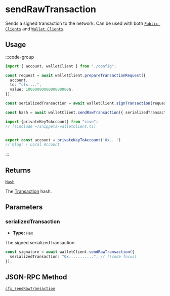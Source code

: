 # sendRawTransaction

Sends a signed transaction to the network. Can be used with both [`Public Clients`](/docs/clients/public) and [`Wallet Clients`](/docs/clients/wallet).

## Usage

:::code-group

```ts twoslash [example.ts]
import { account, walletClient } from "./config";

const request = await walletClient.prepareTransactionRequest({
  account,
  to: "cfx:...",
  value: 1000000000000000000n,
});

const serializedTransaction = await walletClient.signTransaction(request);

const hash = await walletClient.sendRawTransaction({ serializedTransaction }); // [!code focus]
```

```ts twoslash [config.ts] filename="config.ts"
import {privateKeyToAccount} from "cive";
// [!include ~/snippets/walletClient.ts]


export const account = privateKeyToAccount('0x...')
// @log: ↑ Local Account
```

:::

## Returns

[`Hash`](#TODO)

The [Transaction](#TODO) hash.

## Parameters

### serializedTransaction

- **Type:** `Hex`

The signed serialized transaction.

```ts
const signature = await walletClient.sendRawTransaction({
  serializedTransaction: "0x...........", // [!code focus]
});
```

## JSON-RPC Method

[`cfx_sendRawTransaction`](https://doc.confluxnetwork.org/docs/core/build/json-rpc/cfx-namespace#cfx_sendrawtransaction)
